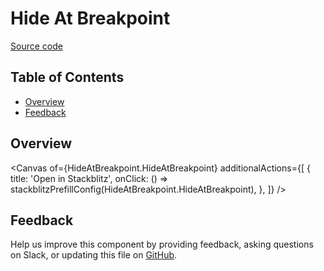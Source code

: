 
<Meta isTemplate />

# Hide At Breakpoint

[Source code](https://github.com/carbon-design-system/carbon/tree/main/packages/react/src/components/HideAtBreakpoint)

## Table of Contents

- [Overview](#overview)
- [Feedback](#feedback)

## Overview

<Canvas
  of={HideAtBreakpoint.HideAtBreakpoint}
  additionalActions={[
    {
      title: 'Open in Stackblitz',
      onClick: () => stackblitzPrefillConfig(HideAtBreakpoint.HideAtBreakpoint),
    },
  ]}
/>

## Feedback

Help us improve this component by providing feedback, asking questions on Slack,
or updating this file on
[GitHub](https://github.com/carbon-design-system/carbon/tree/main/packages/react/src/components/HideAtBreakpoint/HideAtBreakpoint.mdx).

